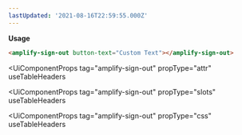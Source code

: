 ```yaml
---
lastUpdated: '2021-08-16T22:59:55.000Z'
---
```

<amplify-sign-out button-text="Custom Text"></amplify-sign-out>

**Usage**

```html
<amplify-sign-out button-text="Custom Text"></amplify-sign-out>
```

<UiComponentProps
  tag="amplify-sign-out"
  propType="attr"
  useTableHeaders
></UiComponentProps>
<UiComponentProps
  tag="amplify-sign-out"
  propType="slots"
  useTableHeaders
></UiComponentProps>
<UiComponentProps
  tag="amplify-sign-out"
  propType="css"
  useTableHeaders
></UiComponentProps>
